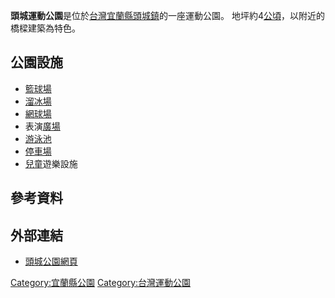 '''頭城運動公園'''是位於[[台灣|台灣]][[宜蘭縣|宜蘭縣]][[頭城鎮|頭城鎮]]的一座運動公園。
地坪約4[[公頃|公頃]]，以附近的橋樑建築為特色。

==公園設施==
*[[籃球場|籃球場]]
*[[溜冰場|溜冰場]]
*[[網球場|網球場]]
*表演[[廣場|廣場]]
*[[游泳池|游泳池]]
*[[停車場|停車場]]
*[[兒童|兒童]]遊樂設施

==參考資料==
{{reflist}}

==外部連結==
*[http://www.lanyangnet.com.tw/ilpoint/tc03/ 頭城公園網頁] {{Wayback|url=http://www.lanyangnet.com.tw/ilpoint/tc03/ |date=20191230194712 }}

{{Gymnasium-stub}}
[[Category:宜蘭縣公園|Category:宜蘭縣公園]]
[[Category:台灣運動公園|Category:台灣運動公園]]